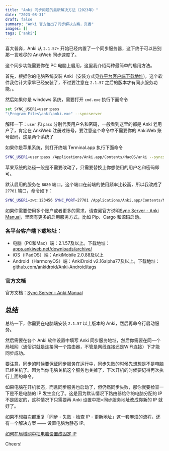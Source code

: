 ```yaml
---
title: "Anki 同步问题的最新解决方法（2023年）"
date: "2023-08-31"
draft: false
summary: "Anki 官方给出了同步解决方案，真香"
images: []
tags: ['anki']
---
```




喜大普奔，Anki 从 `2.1.57+` 开始已经内置了一个同步服务器，这下终于可以告别那一言难尽的 AnkiWeb 同步速度了。

这个同步功能需要你在 PC 电脑上启用，这里我介绍两种最简单的启用方法。

首先，根据你的电脑系统安装 Anki（安装方式见[各平台客户端下载地址](#各平台客户端下载地址))，这个软件我估计大家早已经安装了，不过要注意在 `2.1.57` 之后的版本才有同步服务功能，。

然后如果你是 windows 系统，需要打开 `cmd.exe` 执行下面命令

```bash
set SYNC_USER1=user:pass
"\Program Files\anki\anki.exe" --syncserver
```

解释一下：`user` 和 `pass` 分别代表用户名和密码，一般看到这里的都是 Anki 老用户了，肯定在 AnkiWeb 注册过账号，要注意这个命令中不需要你的 AnkiWeb 账号密码，这是两个系统了

如果你是苹果系统，则打开终端 Terminal.app 执行下面命令

```bash
SYNC_USER1=user:pass /Applications/Anki.app/Contents/MacOS/anki --syncserver
```

苹果系统的路径一般是不需要改动了，只需要替换上你想使用的用户名和密码即可。


默认启用的服务在 `8080` 端口，这个端口在前端的使用频率比较高，所以我改成了 `27701` 端口，命令如下：

```bash
SYNC_USER1=zwc:123456 SYNC_PORT=27701 /Applications/Anki.app/Contents/MacOS/anki --syncserver
```

如果你需要使用多个账户或者更多的需求，请查阅官方说明[Sync Server - Anki Manual](https://docs.ankiweb.net/sync-server.html)，里面有更多的启用服务方式，比如 Pip、Cargo 和源码启动。




### 各平台客户端下载地址：

- 电脑（PC和Mac）端：2.1.57及以上。下载地址：[apps.ankiweb.net/downloads/archive/](https://apps.ankiweb.net/downloads/archive/)
- iOS（iPadOS）端：AnkiMobile 2.0.88及以上
- Android（HarmonyOS）端：AnkiDroid v2.16alpha77及以上。下载地址：[github.com/ankidroid/Anki-Android/tags](https://link.zhihu.com/?target=https%3A//github.com/ankidroid/Anki-Android/tags)

### 官方文档

官方文档：[Sync Server - Anki Manual](https://docs.ankiweb.net/sync-server.html)


## 总结

总结一下，你需要在电脑端安装 `2.1.57` 以上版本的 Anki，然后再命令行启动服务。

然后需要在各个 Anki 软件设置中填写 Anki 同步服务地址，然后你需要在同一个局域网（通俗讲就是连接同一个路由器，不管是网线连接还是WIFI连接）下才能同步成功。



要注意，同步的时候要保证同步服务在运行中，同步失败的时候先想想是不是电脑已经关机了。因为当你电脑关机这个服务也关掉了，下次开机的时候要记得再次执行上面的命令。

如果电脑在开机状态，而且同步服务也启动了，但仍然同步失败，那你就要检查一下是不是电脑的 IP 发生变化了。这是因为默认情况下路由器给你的电脑分配的 IP 不是固定的，这种情况下只需要再 Anki 设置中把=同步服务地址改成你新的 IP 就好了。

如果不想每次都重复「同步 - 失败 - 检查 IP - 更新地址」这一套麻烦的流程，还有一个解决方案 —— 设置电脑为静态 IP。


[如何在局域网中把电脑设置成固定 IP](/blog/2023/configure-static-ip-in-lan/)

Cheers! <Twemoji emoji="clinking-beer-mugs" />
